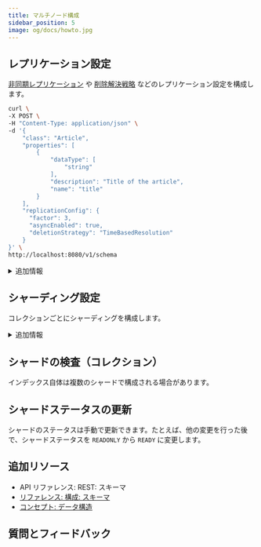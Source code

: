 ```yaml
---
title: マルチノード構成
sidebar_position: 5
image: og/docs/howto.jpg
---
```



## レプリケーション設定


<RaftRFChangeWarning />

[非同期レプリケーション](/deploy/configuration/replication.md#async-replication-settings) や [削除解決戦略](../concepts/replication-architecture/consistency.md#deletion-resolution-strategies) などのレプリケーション設定を構成します。

<Tabs groupId="languages">
  <TabItem value="py" label="Python Client v4">
    <FilteredTextBlock
      text={PyCode}
      startMarker="# START AllReplicationSettings"
      endMarker="# END AllReplicationSettings"
      language="py"
      docRefs={[
        "weaviate.collections.classes.html#weaviate.collections.classes.config.Configure"
      ]}
    />
  </TabItem>

<TabItem value="py3" label="Python Client v3">
  <FilteredTextBlock
    text={PyCodeV3}
    startMarker="# START AllReplicationSettings"
    endMarker="# END AllReplicationSettings"
    language="pyv3"
  />
</TabItem>

<TabItem value="js" label="JS/TS Client v3">
  <FilteredTextBlock
    text={TSCode}
    startMarker="// START AllReplicationSettings"
    endMarker="// END AllReplicationSettings"
    language="ts"
  />
</TabItem>

<TabItem value="java" label="Java">
  <FilteredTextBlock
    text={JavaReplicationCode}
    startMarker="// START AllReplicationSettings"
    endMarker="// END AllReplicationSettings"
    language="java"
  />
</TabItem>

<TabItem value="go" label="Go">
  <FilteredTextBlock
    text={GoCode}
    startMarker="// START AllReplicationSettings"
    endMarker="// END AllReplicationSettings"
    language="gonew"
  />
</TabItem>

  <TabItem value="curl" label="cURL">

```bash
curl \
-X POST \
-H "Content-Type: application/json" \
-d '{
    "class": "Article",
    "properties": [
        {
            "dataType": [
                "string"
            ],
            "description": "Title of the article",
            "name": "title"
        }
    ],
    "replicationConfig": {
      "factor": 3,
      "asyncEnabled": true,
      "deletionStrategy": "TimeBasedResolution"
    }
}' \
http://localhost:8080/v1/schema
```

</TabItem>
</Tabs>

<details>
  <summary>
     追加情報
  </summary>

レプリケーションファクターを 1 より大きく設定するには、[マルチノード デプロイメント](/deploy/installation-guides/docker-installation.md#multi-node-configuration) を使用してください。

設定パラメーターの詳細については、次を参照してください:

- [Replication](/weaviate/config-refs/collections.mdx#replication)

</details>

## シャーディング設定

コレクションごとにシャーディングを構成します。

<Tabs groupId="languages">
  <TabItem value="py" label="Python Client v4">
    <FilteredTextBlock
      text={PyCode}
      startMarker="# START ShardingSettings"
      endMarker="# END ShardingSettings"
      language="py"
    />
  </TabItem>

<TabItem value="py3" label="Python Client v3">
  <FilteredTextBlock
    text={PyCodeV3}
    startMarker="# START ShardingSettings"
    endMarker="# END ShardingSettings"
    language="pyv3"
  />
</TabItem>

<TabItem value="js" label="JS/TS Client v3">
  <FilteredTextBlock
    text={TSCode}
    startMarker="// START ShardingSettings"
    endMarker="// END ShardingSettings"
    language="ts"
  />
</TabItem>

<TabItem value="js2" label="JS/TS Client v2">
  <FilteredTextBlock
    text={TSCodeLegacy}
    startMarker="// START ShardingSettings"
    endMarker="// END ShardingSettings"
    language="tsv2"
  />
</TabItem>

<TabItem value="java" label="Java">
  <FilteredTextBlock
    text={JavaReplicationCode}
    startMarker="// START ShardingSettings"
    endMarker="// END ShardingSettings"
    language="java"
  />
</TabItem>

<TabItem value="go" label="Go">
  <FilteredTextBlock
    text={GoCode}
    startMarker="// START ShardingSettings"
    endMarker="// END ShardingSettings"
    language="gonew"
  />
</TabItem>

</Tabs>

<details>
  <summary>
     追加情報
  </summary>

設定パラメーターの詳細については、次を参照してください:

- [Sharding](/weaviate/config-refs/collections.mdx#sharding)

</details>



## シャードの検査（コレクション）

インデックス自体は複数のシャードで構成される場合があります。


<CodeSchemaShardsGet />

## シャードステータスの更新

シャードのステータスは手動で更新できます。たとえば、他の変更を行った後で、シャードステータスを `READONLY` から `READY` に変更します。


<CodeSchemaShardsUpdate />

## 追加リソース

- <SkipLink href="/weaviate/api/rest#tag/schema/post/schema">API リファレンス: REST: スキーマ</SkipLink>
- [リファレンス: 構成: スキーマ](/weaviate/config-refs/collections.mdx)
- [コンセプト: データ構造](../concepts/data.md)

## 質問とフィードバック


<DocsFeedback />

